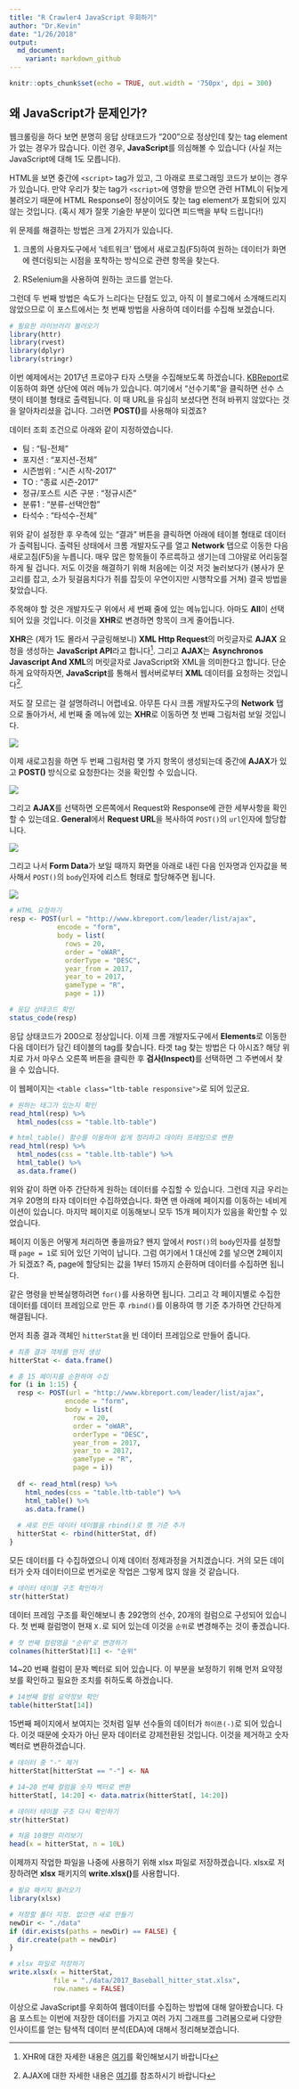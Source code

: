 ```yaml
---
title: "R Crawler4 JavaScript 우회하기"
author: "Dr.Kevin"
date: "1/26/2018"
output: 
  md_document:
    variant: markdown_github
---
```


```r
knitr::opts_chunk$set(echo = TRUE, out.width = '750px', dpi = 300)
```

## 왜 JavaScript가 문제인가?

웹크롤링을 하다 보면 분명히 응답 상태코드가 "200"으로 정상인데 찾는 tag element가 없는 경우가 많습니다. 이런 경우, **JavaScript**를 의심해볼 수 있습니다 (사실 저는 JavaScript에 대해 1도 모릅니다).

HTML을 보면 중간에 `<script>` tag가 있고, 그 아래로 프로그래밍 코드가 보이는 경우가 있습니다. 만약 우리가 찾는 tag가 `<script>`에 영향을 받으면 관련 HTML이 뒤늦게 불려오기 때문에 HTML Response이 정상이어도 찾는 tag element가 포함되어 있지 않는 것입니다. (혹시 제가 잘못 기술한 부분이 있다면 피드백을 부탁 드립니다!)

위 문제를 해결하는 방법은 크게 2가지가 있습니다.

1. 크롬의 사용자도구에서 '네트워크' 탭에서 새로고침(F5)하여 원하는 데이터가 화면에 렌더링되는 시점을 포착하는 방식으로 관련 항목을 찾는다.

1. RSelenium을 사용하여 원하는 코드를 얻는다.

그런데 두 번째 방법은 속도가 느리다는 단점도 있고, 아직 이 블로그에서 소개해드리지 않았으므로 이 포스트에서는 첫 번째 방법을 사용하여 데이터를 수집해 보겠습니다.

```r
# 필요한 라이브러리 불러오기
library(httr)
library(rvest)
library(dplyr)
library(stringr)
```

이번 예제에서는 2017년 프로야구 타자 스탯을 수집해보도록 하겠습니다. [KBReport](http://www.kbreport.com/main)로 이동하여 화면 상단에 여러 메뉴가 있습니다. 여기에서 "선수기록"을 클릭하면 선수 스탯이 테이블 형태로 출력됩니다. 이 때 URL을 유심히 보셨다면 전혀 바뀌지 않았다는 것을 알아차리셨을 겁니다. 그러면 **POST()**를 사용해야 되겠죠?

데이터 조회 조건으로 아래와 같이 지정하였습니다.

- 팀 : "팀-전체"  
- 포지션 : "포지션-전체"  
- 시즌범위 : "시즌 시작-2017"  
- TO : "종료 시즌-2017"  
- 정규/포스트 시즌 구분 : "정규시즌"  
- 분류1 : "분류-선택안함"  
- 타석수 : "타석수-전체"  

위와 같이 설정한 후 우측에 있는 "결과" 버튼을 클릭하면 아래에 테이블 형태로 데이터가 출력됩니다. 출력된 상태에서 크롬 개발자도구를 열고 **Network** 탭으로 이동한 다음 새로고침(F5)을 누릅니다. 매우 많은 항목들이 주르륵하고 생기는데 그야말로 어리둥절하게 될 겁니다. 저도 이것을 해결하기 위해 처음에는 이것 저것 눌러보다가 (봉사가 문고리를 잡고, 소가 뒷걸음치다가 쥐를 잡듯이 우연이지만 시행착오를 거쳐) 결국 방법을 찾았습니다.

주목해야 할 것은 개발자도구 위에서 세 번째 줄에 있는 메뉴입니다. 아마도 **All**이 선택되어 있을 것입니다. 이것을 **XHR**로 변경하면 항목이 크게 줄어듭니다.

**XHR**은 (제가 1도 몰라서 구글링해보니) **XML Http Request**의 머릿글자로 **AJAX** 요청을 생성하는 **JavaScript API**라고 합니다^[XHR에 대한 자세한 내용은 [여기](https://developer.mozilla.org/ko/docs/Glossary/XHR_(XMLHttpRequest))를 확인해보시기 바랍니다]. 그리고 **AJAX**는 **Asynchronos Javascript And XML**의 머릿글자로 JavaScript와 XML을 의미한다고 합니다. 단순하게 요약하자면, **JavaScript**를 통해서 웹서버로부터 **XML** 데이터를 요청하는 것입니다^[AJAX에 대한 자세한 내용은 [여기](http://wherethelightis.tistory.com/14)를 참조하시기 바랍니다].

저도 잘 모르는 걸 설명하려니 어렵네요. 아무튼 다시 크롬 개발자도구의 **Network** 탭으로 돌아가서, 세 번째 줄 메뉴에 있는 **XHR**로 이동하면 첫 번째 그림처럼 보일 것입니다.

![](https://github.com/MrKevinNa/MrKevinNa.github.io/blob/master/images/Chrome%20Developer%20Tools%20Network%206.png?raw=true)

이제 새로고침을 하면 두 번째 그림처럼 몇 가지 항목이 생성되는데 중간에 **AJAX**가 있고 **POST()** 방식으로 요청한다는 것을 확인할 수 있습니다.

![](https://github.com/MrKevinNa/MrKevinNa.github.io/blob/master/images/Chrome%20Developer%20Tools%20Network%207.png?raw=true)

그리고 **AJAX**를 선택하면 오른쪽에서 Request와 Response에 관한 세부사항을 확인할 수 있는데요. **General**에서 **Request URL**을 복사하여 `POST()`의 `url`인자에 할당합니다.

![](https://github.com/MrKevinNa/MrKevinNa.github.io/blob/master/images/Chrome%20Developer%20Tools%20Network%209.png?raw=true)

그리고 나서 **Form Data**가 보일 때까지 화면을 아래로 내린 다음 인자명과 인자값을 복사해서 `POST()`의 `body`인자에 리스트 형태로 할당해주면 됩니다.

![](https://github.com/MrKevinNa/MrKevinNa.github.io/blob/master/images/Chrome%20Developer%20Tools%20Network%208.png?raw=true)

```r
# HTML 요청하기
resp <- POST(url = "http://www.kbreport.com/leader/list/ajax",
            encode = "form",
            body = list(
              rows = 20,
              order = "oWAR",
              orderType = "DESC",
              year_from = 2017,
              year_to = 2017,
              gameType = "R",
              page = 1))

# 응답 상태코드 확인
status_code(resp)
```

응답 상태코드가 200으로 정상입니다. 이제 크롬 개발자도구에서 **Elements**로 이동한 다음 데이터가 담긴 테이블의 tag를 찾습니다. 타겟 tag 찾는 방법은 다 아시죠? 해당 위치로 가서 마우스 오른쪽 버튼을 클릭한 후 **검사(Inspect)**를 선택하면 그 주변에서 찾을 수 있습니다.

이 웹페이지는 `<table class="ltb-table responsive">`로 되어 있군요.

```r
# 원하는 태그가 있는지 확인
read_html(resp) %>% 
  html_nodes(css = "table.ltb-table")

# html_table() 함수를 이용하여 쉽게 정리하고 데이터 프레임으로 변환
read_html(resp) %>% 
  html_nodes(css = "table.ltb-table") %>% 
  html_table() %>% 
  as.data.frame()
```

위와 같이 하면 아주 간단하게 원하는 데이터를 수집할 수 있습니다. 그런데 지금 우리는 겨우 20명의 타자 데이터만 수집하였습니다. 화면 맨 아래에 페이지를 이동하는 네비게이션이 있습니다. 마지막 페이지로 이동해보니 모두 15개 페이지가 있음을 확인할 수 있었습니다.

페이지 이동은 어떻게 처리하면 좋을까요? 왠지 앞에서 `POST()`의 `body`인자를 설정할 때 `page = 1`로 되어 있던 기억이 납니다. 그럼 여기에서 1 대신에 2를 넣으면 2페이지가 되겠죠? 즉, page에 할당되는 값을 1부터 15까지 순환하며 데이터를 수집하면 됩니다.

같은 명령을 반복실행하려면 `for()`를 사용하면 됩니다. 그리고 각 페이지별로 수집한 데이터를 데이터 프레임으로 만든 후 `rbind()`를 이용하여 행 기준 추가하면 간단하게 해결됩니다.

먼저 최종 결과 객체인 `hitterStat`을 빈 데이터 프레임으로 만들어 줍니다.

```r
# 최종 결과 객체를 먼저 생성
hitterStat <- data.frame()

# 총 15 페이지를 순환하여 수집
for (i in 1:15) {
  resp <- POST(url = "http://www.kbreport.com/leader/list/ajax",
              encode = "form",
              body = list(
                row = 20,
                order = "oWAR",
                orderType = "DESC",
                year_from = 2017,
                year_to = 2017,
                gameType = "R",
                page = i))
  
  df <- read_html(resp) %>% 
    html_nodes(css = "table.ltb-table") %>% 
    html_table() %>% 
    as.data.frame()
  
  # 새로 만든 데이터 테이블을 rbind()로 행 기준 추가
  hitterStat <- rbind(hitterStat, df)
}
```

모든 데이터를 다 수집하였으니 이제 데이터 정제과정을 거치겠습니다. 거의 모든 데이터가 숫자 데이터이므로 번거로운 작업은 그렇게 많지 않을 것 같습니다.

```r
# 데이터 테이블 구조 확인하기
str(hitterStat)
```

데이터 프레임 구조를 확인해보니 총 292명의 선수, 20개의 컬럼으로 구성되어 있습니다. 첫 번째 컬럼명이 현재 `X.`로 되어 있는데 이것을 `순위`로 변경해주는 것이 좋겠습니다.

```r
# 첫 번째 컬럼명을 "순위"로 변경하기
colnames(hitterStat)[1] <- "순위"
```

14~20 번째 컬럼이 문자 벡터로 되어 있습니다. 이 부분을 보정하기 위해 먼저 요약정보를 확인하고 필요한 조치를 취하도록 하겠습니다.

```r
# 14번째 컬럼 요약정보 확인
table(hitterStat[14])
```

15번째 페이지에서 보여지는 것처럼 일부 선수들의 데이터가 `하이픈(-)`로 되어 있습니다. 이것 때문에 숫자가 아닌 문자 데이터로 강제전환된 것입니다. 이것을 제거하고 숫자 벡터로 변환하겠습니다.

```r
# 데이터 중 "-" 제거
hitterStat[hitterStat == "-"] <- NA

# 14~20 번째 컬럼을 숫자 벡터로 변환
hitterStat[, 14:20] <- data.matrix(hitterStat[, 14:20])

# 데이터 테이블 구조 다시 확인하기
str(hitterStat)

# 처음 10행만 미리보기 
head(x = hitterStat, n = 10L)
```

이제까지 작업한 파일을 나중에 사용하기 위해 xlsx 파일로 저장하겠습니다. xlsx로 저장하려면 **xlsx** 패키지의 **write.xlsx()**를 사용합니다.

```r
# 필요 패키지 불러오기
library(xlsx)

# 저장할 폴더 지정. 없으면 새로 만들기
newDir <- "./data"
if (dir.exists(paths = newDir) == FALSE) {
  dir.create(path = newDir)
}

# xlsx 파일로 저장하기
write.xlsx(x = hitterStat, 
           file = "./data/2017_Baseball_hitter_stat.xlsx",
           row.names = FALSE)
```

이상으로 JavaScript를 우회하여 웹데이터를 수집하는 방법에 대해 알아봤습니다. 다음 포스트는 이번에 저장한 데이터를 가지고 여러 가지 그래프를 그려봄으로써 다양한 인사이트를 얻는 탐색적 데이터 분석(EDA)에 대해서 정리해보겠습니다.

